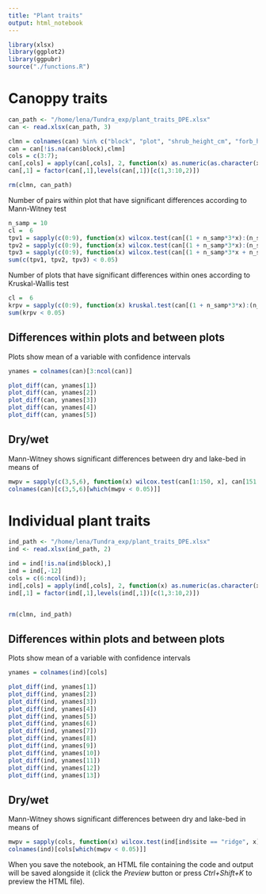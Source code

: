 ```yaml
---
title: "Plant traits"
output: html_notebook
---
```


```r
library(xlsx)
library(ggplot2)
library(ggpubr)
source("./functions.R")
```

# Canoppy traits

```r
can_path <- "/home/lena/Tundra_exp/plant_traits_DPE.xlsx"
can <- read.xlsx(can_path, 3)

clmn = colnames(can) %in% c("block", "plot", "shrub_height_cm", "forb_height_cm", "graminoid_height_cm", "moss_layer_thickness_cm", "litter_layer_thickness_cm")
can = can[!is.na(can$block),clmn]
cols = c(3:7);    
can[,cols] = apply(can[,cols], 2, function(x) as.numeric(as.character(x)))
can[,1] = factor(can[,1],levels(can[,1])[c(1,3:10,2)])

rm(clmn, can_path)
```

Number of pairs within plot that have significant differences according to Mann-Witney test
```r
n_samp = 10
cl =  6
tpv1 = sapply(c(0:9), function(x) wilcox.test(can[(1 + n_samp*3*x):(n_samp*3*x+5), cl], can[(1 + n_samp*3*x + 5):(n_samp*3*x+n_samp*2), cl],  exact = F)$p.value)
tpv2 = sapply(c(0:9), function(x) wilcox.test(can[(1 + n_samp*3*x):(n_samp*3*x+n_samp), cl], can[(1 + n_samp*3*x + n_samp*2):(n_samp*3*x+n_samp*3), cl],  exact = F)$p.value)
tpv3 = sapply(c(0:9), function(x) wilcox.test(can[(1 + n_samp*3*x + n_samp):(n_samp*3*x+n_samp*2), cl], can[(1 + n_samp*3*x + n_samp*2):(n_samp*3*x+n_samp*3), cl],  exact = F)$p.value)
sum(c(tpv1, tpv2, tpv3) < 0.05)
```

Number of plots that have significant differences within ones according to Kruskal-Wallis test
```r
cl =  6
krpv = sapply(c(0:9), function(x) kruskal.test(can[(1 + n_samp*3*x):(n_samp*3*x+n_samp), cl], can[(1 + n_samp*3*x + n_samp):(n_samp*3*x+n_samp*2), cl], can[(1 + n_samp*3*x + n_samp*2):(n_samp*3*x+n_samp*3), cl])$p.value)
sum(krpv < 0.05)
```

## Differences within plots and between plots

Plots show mean of a variable with confidence intervals

```r
ynames = colnames(can)[3:ncol(can)]

plot_diff(can, ynames[1])
plot_diff(can, ynames[2])
plot_diff(can, ynames[3])
plot_diff(can, ynames[4])
plot_diff(can, ynames[5])

```
## Dry/wet

Mann-Witney shows significant differences between dry and lake-bed in means of 
```r
mwpv = sapply(c(3,5,6), function(x) wilcox.test(can[1:150, x], can[151:300,x],  exact = F)$p.value)
colnames(can)[c(3,5,6)[which(mwpv < 0.05)]]
```

# Individual plant traits


```r
ind_path <- "/home/lena/Tundra_exp/plant_traits_DPE.xlsx"
ind <- read.xlsx(ind_path, 2)

ind = ind[!is.na(ind$block),]
ind = ind[,-12]
cols = c(6:ncol(ind));    
ind[,cols] = apply(ind[,cols], 2, function(x) as.numeric(as.character(x)))
ind[,1] = factor(ind[,1],levels(ind[,1])[c(1,3:10,2)])


rm(clmn, ind_path)
```

## Differences within plots and between plots

Plots show mean of a variable with confidence intervals

```r
ynames = colnames(ind)[cols]

plot_diff(ind, ynames[1])
plot_diff(ind, ynames[2])
plot_diff(ind, ynames[3])
plot_diff(ind, ynames[4])
plot_diff(ind, ynames[5])
plot_diff(ind, ynames[6])
plot_diff(ind, ynames[7])
plot_diff(ind, ynames[8])
plot_diff(ind, ynames[9])
plot_diff(ind, ynames[10])
plot_diff(ind, ynames[11])
plot_diff(ind, ynames[12])
plot_diff(ind, ynames[13])
```

## Dry/wet

Mann-Witney shows significant differences between dry and lake-bed in means of 
```r
mwpv = sapply(cols, function(x) wilcox.test(ind[ind$site == "ridge", x], ind[ind$site == "lakebed", x],  exact = F)$p.value)
colnames(ind)[cols[which(mwpv < 0.05)]]
```

When you save the notebook, an HTML file containing the code and output will be saved alongside it (click the *Preview* button or press *Ctrl+Shift+K* to preview the HTML file).
